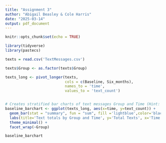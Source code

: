 ```yaml
---
title: "Assignment 3"
author: "Abigail Beasley & Cole Harris"
date: "2025-03-14"
output: pdf_document
---
```


```r
knitr::opts_chunk$set(echo = TRUE)
```

```r
library(tidyverse)
library(pastecs)

```

```r
texts = read.csv('TextMessages.csv')

```

```r
texts$Group <- as.factor(texts$Group)

texts_long <- pivot_longer(texts,
                           cols = c(Baseline, Six_months),
                           names_to = 'time',
                           values_to = 'text_count')
```

```r

```

```r
# Creates stratified bar charts of text messages Group and Time (Hint: Faceted Bar Charts).
baseline_barchart <- ggplot(texts_long, aes(x=time, y=text_count)) +
  geom_bar(stat = "summary", fun = "sum", fill ='lightblue',color='black') +
  labs(title='Text totals by Group and Time', y='Total Texts', x='Time') +
  theme_minimal() +
  facet_wrap(~Group)

baseline_barchart
```

```r

```